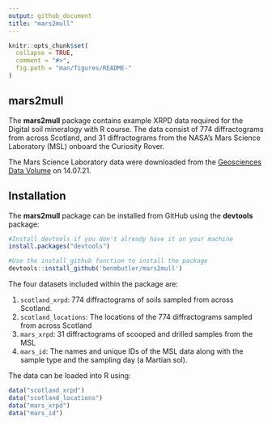 ```yaml
---
output: github_document
title: "mars2mull"
---
```


<!-- README.md is generated from README.Rmd. Please edit that file -->

```r
knitr::opts_chunk$set(
  collapse = TRUE,
  comment = "#>",
  fig.path = "man/figures/README-"
)
```

## mars2mull

The **mars2mull** package contains example XRPD data required for the Digital soil mineralogy with R course. The data consist of 774 diffractograms from across Scotland, and 31 diffractograms from the NASA's Mars Science Laboratory (MSL) onboard the Curiosity Rover. 

The Mars Science Laboratory data were downloaded from the [Geosciences Data Volume](https://pds-geosciences.wustl.edu/msl/msl-m-chemin-4-rdr-v1/) on 14.07.21.

## Installation

The **mars2mull** package can be installed from GitHub using the **devtools** package:

```r
#Install devtools if you don't already have it on your machine
install.packages("devtools")

#Use the install_github function to install the package
devtools::install_github('benmbutler/mars2mull')
```

The four datasets included within the package are:

1. `scotland_xrpd`: 774 diffractograms of soils sampled from across Scotland.
2. `scotland_locations`:  The locations of the 774 diffractograms sampled from across Scotland
3. `mars_xrpd`: 31 diffractograms of scooped and drilled samples from the MSL
4. `mars_id`: The names and unique IDs of the MSL data along with the sample type and the sampling day (a Martian sol).

The data can be loaded into R using:

```r
data("scotland_xrpd")
data("scotland_locations")
data("mars_xrpd")
data("mars_id")
```



